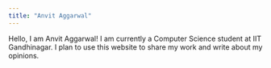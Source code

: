 ```yaml
---
title: "Anvit Aggarwal"
---
```


Hello, I am Anvit Aggarwal! I am currently a Computer Science student at IIT Gandhinagar. I plan to use this website to share my work and write about my opinions.
